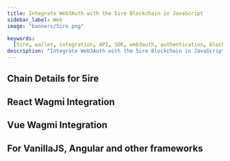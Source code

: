 ```yaml
---
title: Integrate Web3Auth with the 5ire Blockchain in JavaScript
sidebar_label: Web
image: "banners/5ire.png"

keywords:
  [5ire, wallet, integration, API, SDK, web3auth, authentication, blockchain, solution, development]
description: "Integrate Web3Auth with the 5ire Blockchain in JavaScript | Documentation - Web3Auth"
---
```



<SEO
  title="Integrate Web3Auth with the 5ire Blockchain in JavaScript"
  description="Integrate Web3Auth with the 5ire Blockchain in JavaScript | Documentation - Web3Auth"
  image="https://web3auth.io/docs/banners/5ire.png"
  slug="/connect-blockchain/evm/5ire/web"
/>

## Chain Details for 5ire

<ChainDetails5ire />

## React Wagmi Integration

<ReactWagmiIntegration />

## Vue Wagmi Integration

<VueWagmiIntegration />

## For VanillaJS, Angular and other frameworks

<JsBlockchainMethods />
